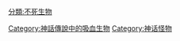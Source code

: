 {{catmore|喪屍}}
{{Commons cat|Zombies}}
{{Commonscat|Zombies}}

[[分類:不死生物|分類:不死生物]]
[[Category:神話傳說中的吸血生物|Category:神話傳說中的吸血生物]]
[[Category:神话怪物|Category:神话怪物]]